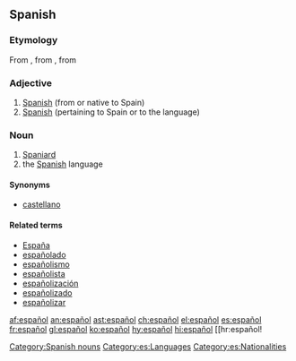 ==Spanish==

===Etymology===
From {{Pr.|es}} {{term|espaignol}}, from {{ML.|es}} {{term|Hispaniolus|Hispaniŏlus|lang=lat}}, from    {{etyl|lat|es}} {{term|Hispanus|lang=lat}}

===Adjective===
{{es-adj|masculine plural=españoles|feminine=española}}

# [[Spanish]] (from or native to Spain)
# [[Spanish]] (pertaining to Spain or to the language)

===Noun===
{{es-noun-mf|masculine plural=españoles|feminine=española}}

# [[Spaniard]]
# the [[Spanish]] language

====Synonyms====
*[[castellano]]

====Related terms====
*[[España]]
*[[españolado]]
*[[españolismo]]
*[[españolista]]
*[[españolización]]
*[[españolizado]]
*[[españolizar]]

[[Category:Spanish nouns]]
[[Category:es:Languages]]
[[Category:es:Nationalities]]

[[af:español]]
[[an:español]]
[[ast:español]]
[[ch:español]]
[[el:español]]
[[es:español]]
[[fr:español]]
[[gl:español]]
[[ko:español]]
[[hy:español]]
[[hi:español]]
[[hr:español!